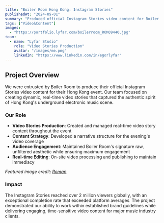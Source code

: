 ```yaml
---
title: "Boiler Room Hong Kong: Instagram Stories"
publishedAt: "2024-09-01"
summary: "Produced official Instagram Stories video content for Boiler Room's Hong Kong event, capturing the raw energy of the underground electronic music scene."
tags: ["Video&Content"]
images:
  - "https://portfolio.lyfar.com/boilerroom_ROM09440.jpg"
team:
  - name: "Lyfar Studio"
    role: "Video Stories Production"
    avatar: "/images/me.png"
    linkedIn: "https://www.linkedin.com/in/egorlyfar"
---
```


## Project Overview

We were entrusted by Boiler Room to produce their official Instagram Stories video content for their Hong Kong event. Our team focused on creating dynamic, real-time video stories that captured the authentic spirit of Hong Kong's underground electronic music scene.

### Our Role

- **Video Stories Production**: Created and managed real-time video story content throughout the event
- **Content Strategy**: Developed a narrative structure for the evening's video coverage
- **Audience Engagement**: Maintained Boiler Room's signature raw, unfiltered aesthetic while ensuring maximum engagement
- **Real-time Editing**: On-site video processing and publishing to maintain immediacy

*Featured image credit: [Roman](https://www.roman-photo.com/)*

### Impact

The Instagram Stories reached over 2 million viewers globally, with an exceptional completion rate that exceeded platform averages. The project demonstrated our ability to work within established brand guidelines while delivering engaging, time-sensitive video content for major music industry clients.
